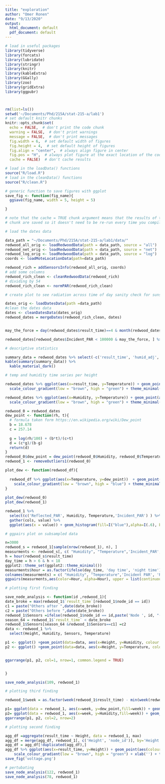 ```yaml
---
title: "exploration"
author: "Omer Ronen"
date: "9/13/2020"
output:
  html_document: default
  pdf_document: default
---
```


```r
# load in useful packages
library(tidyverse)
library(forcats)
library(lubridate)
library(stringr)
library(knitr)
library(kableExtra)
library(GGally)
library(zoo)
library(gridExtra)
library(ggpubr)



rm(list=ls()) 
setwd('~/Documents/Phd/215A/stat-215-a/lab1')
# set default knitr chunks
knitr::opts_chunk$set(
  echo = FALSE,  # don't print the code chunk
  warning = FALSE,  # don't print warnings
  message = FALSE,  # don't print messages
  fig.width = 6,  # set default width of figures
  fig.height = 4,  # set default height of figures
  fig.align = "center",  # always align figure in center
  fig.pos = "H",  # always plot figure at the exact location of the code chunk
  cache = FALSE)  # don't cache results

# load in the loadData() functions
source("R/load.R")
# load in the cleanData() functions
source("R/clean.R")

# generic function to save figures with ggplot
save_fig <- function(fig_name){
  ggsave(fig_name, width = 5, height = 5)

}
```


```r
# note that the cache = TRUE chunk argument means that the results of this 
# chunk are saved so it doesn't need to be re-run every time you compile the pdf

# load the dates data

data_path = "~/Documents/Phd/215A/stat-215-a/lab1/data/"
redwood_all_orig <- loadRedwoodData(path = data_path, source = "all")
redwood_net_orig <- loadRedwoodData(path = data_path, source = "net")
redwood_log_orig <- loadRedwoodData(path = data_path, source = "log")
coords <- loadMoteLocationData(path=data_path)

redwood_rich = addSensorsInfo(redwood_all_orig, coords)
# add some columns
redwood_rich_clean <- cleanRedwoodData(redwood_rich)
# dividing by 54
redwood_rich_clean <- normPAR(redwood_rich_clean)

```


```r
# create plot to see radiation across time of day sanity check for sunset and sunrise timee

dates_orig <- loadDatesData(path =data_path)
#clean the dates data
dates <- cleanDatesData(dates_orig)
redwood_dates = mergeDates(redwood_rich_clean, dates)


may_the_force = day(redwood_dates$result_time)==4 & month(redwood_dates$result_time)==5

redwood_dates[redwood_dates$Incident_PAR < 100000 & may_the_force, ] %>% ggplot(aes(x=result_time, y=Incident_PAR)) + geom_point(aes(color=Height))+scale_colour_gradient(low = "brown", high = "green") + theme_minimal() + xlab("") + ylab('Incident PAR')

```


```r
# descriptive statistics

summary_data = redwood_dates %>% select(-c('result_time', 'humid_adj', 'parent', 'node_id', 'epoch', 'depth', 'Tree')) 
kable(summary(summary_data)) %>%
  kable_material_dark()
```



```r
# temp and humidity time series per height

redwood_dates %>% ggplot(aes(x=result_time, y=Temperature)) + geom_point(aes(colour =Height)) +
  scale_colour_gradient(low = "brown", high = "green") + theme_minimal() + xlab('')

redwood_dates %>% ggplot(aes(x=Humidity, y=Temperature)) + geom_point(aes(colour =Height)) +
  scale_colour_gradient(low = "brown", high = "green") + theme_minimal()


```

```r
redwood_0 = redwood_dates
dew_point <- function(rh, t){
  # formula taken form https://en.wikipedia.org/wiki/Dew_point
  b = 18.678
  c = 257.14
  
  g = log(rh/100) + (b*t)/(c+t)
  d = (c*g)/(b-g)
  return(d)
}
redwood_0$dew_point = dew_point(redwood_0$Humidity, redwood_0$Temperature)
redwood_1 <- removeOutliers1(redwood_0)

plot_dew <- function(redwood_df){
  
  redwood_df %>% ggplot(aes(x=Temperature, y=dew_point))  + geom_point(aes(colour =Humidity)) +
    scale_colour_gradient(low = "brown", high = "blue") + theme_minimal() + ylab('Dew point')
}
  
plot_dew(redwood_0)
plot_dew(redwood_1)

```


```r
redwood_1 %>%
  select(c('Reflected_PAR', Humidity, Temperature,'Incident_PAR') ) %>%
  gather(cols, value) %>%
  ggplot(aes(x = value)) + geom_histogram(fill=I("blue"),alpha=I(.6), bins = 20) + facet_wrap(.~cols, scales="free") + theme_minimal()

```



```r
# ggpairs plot on subsampled data

n=3000
redwood_s = redwood_1[sample(nrow(redwood_1), n), ]
measurments <- redwood_s[, c( "Humidity", "Temperature",'Incident_PAR', 'Reflected_PAR')]
h = hour(redwood_s$result_time)
day_time = h > 6 & h < 18
ggplot2::theme_set(ggplot2::theme_minimal())
measurments$hour = as.factor(ifelse(day_time, 'day time', 'night time'))
colnames(measurments) = c( "Humidity", "Temperature",'Incident PAR', 'Reflected PAR', 'Hour')
ggpairs(measurments,aes(color=Hour, alpha=Hour), upper = list(continuous = wrap("cor", size=5)))  + scale_color_manual(values =c('red', 'blue'))  + scale_fill_manual(values =c('red', 'blue')) + scale_alpha_manual(values = c(0.3, 0.3)) +theme(text = element_text(size=20))

```




```r
# plotting first finding

save_node_analysis <- function(id ,redwood_1){
date_broke = max(redwood_1$`result_time`[redwood_1$node_id == id])
c1 = paste("Others after ",date(date_broke))
c2 = paste("Others before ",date(date_broke))
redwood_1$Sensors =ifelse(redwood_1$node_id == id,paste('Node ', id, "(broke on ", date(date_broke), ")"),c1)
season_64 = redwood_1$`result_time` < date_broke
redwood_1$Sensors[season_64 &redwood_1$Sensors==c1] =c2
data <- redwood_1 %>%
  select(Height, Humidity, Sensors, Temperature)

p1 <- ggplot() +geom_point(data=data, aes(x=Height, y=Humidity, colour =Sensors, alpha=Sensors)) + theme_minimal() + scale_color_manual(values=c('red','yellow', 'blue')) + scale_alpha_manual(values=c(0.7,0.01,1))  
p2 <- ggplot() +geom_point(data=data, aes(x=Height, y=Temperature, colour =Sensors, alpha=Sensors)) + theme_minimal() + scale_color_manual(values=c('red','yellow', 'blue')) + scale_alpha_manual(values=c(0.7,0.01,1))


ggarrange(p1, p2, col=1, nrow=1, common.legend = TRUE)


}

save_node_analysis(109, redwood_1)

```


```r
# plotting third finding

redwood_1$week = as.factor(week(redwood_1$result_time) - min(week(redwood_1$result_time)) +1)

p1= ggplot(data = redwood_1, aes(x=week, y=dew_point,fill=week)) + geom_boxplot(show.legend = FALSE) + theme_minimal()+ scale_fill_brewer(palette="RdBu") + xlab("") +ylab('Dew point')
p2= ggplot(data = redwood_1, aes(x=week, y=Humidity,fill=week)) + geom_boxplot(show.legend = FALSE) + theme_minimal()+ scale_fill_brewer(palette="RdBu")
ggarrange(p1, p2, col=2, nrow=2)

```


```r
# plotting second finding

agg_df =aggregate(result_time ~ Height, data = redwood_1, max)
agg_df = merge(agg_df, redwood_1[, c('Height', 'node_id')], by='Height')
agg_df = agg_df[!duplicated(agg_df),]
agg_df %>% ggplot(aes(x=result_time, y=Height)) + geom_point(aes(colour =Height)) +
    scale_colour_gradient(low = "brown", high = "green") + xlab('') + theme_minimal() +geom_text(aes(label=node_id),hjust=0, vjust=0)
save_fig('voltage.png')


```



```r

# pertubating
save_node_analysis(122, redwood_1)
save_node_analysis(78, redwood_1)

```